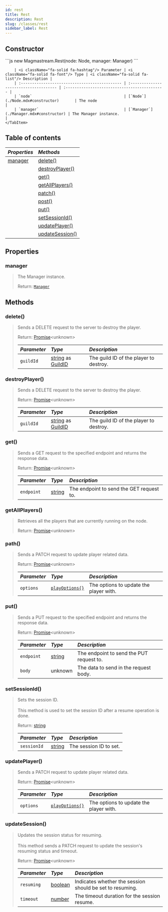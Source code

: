 ```yaml
---
id: rest
title: Rest
description: Rest
slug: /classes/rest
sidebar_label: Rest
---
```



## Constructor

<Tabs>
    <TabItem value="rest" label="Rest : options" default>
        ```js
        new Magmastream.Rest(node: Node, manager: Manager)
        ```

        | <i className="fa-solid fa-hashtag"/> Parameter | <i className="fa-solid fa-font"/> Type | <i className="fa-solid fa-list"/> Description |
        | :--------------------------------------------- | :------------------------------------- | :-------------------------------------------- |
        | `node`                                         | [`Node`](./Node.mdx#constructor)       | The node                                      |
        | `manager`                                      | [`Manager`](./Manager.mdx#constructor) | The Manager instance.                         |
    </TabItem>

</Tabs>

## Table of contents

| <i className="fa-solid fa-pen"/> Properties | <i className="fa-solid fa-boxes-stacked"/> Methods |
| :------------------------------------------ | :------------------------------------------------- |
| [manager](#manager)                         | [delete()](#delete)                                |
|                                             | [destroyPlayer()](#destroyplayer)                  |
|                                             | [get()](#get)                                      |
|                                             | [getAllPlayers()](#getallplayers)                  |
|                                             | [patch()](#path)                                   |
|                                             | [post()](#post)                                    |
|                                             | [put()](#put)                                      |
|                                             | [setSessionId()](#setsessionid)                    |
|                                             | [updatePlayer()](#updateplayer)                    |
|                                             | [updateSession()](#updatesession)                  |

## Properties

### manager

> The Manager instance.
>
> Return: [`Manager`](./Manager.mdx)

## Methods

### delete()

> Sends a DELETE request to the server to destroy the player.
>
> Return: [Promise](https://developer.mozilla.org/en-US/docs/Web/JavaScript/Reference/Global_Objects/Promise)\<unknown>
>
> | <i className="fa-solid fa-hashtag"/> Parameter | <i className="fa-solid fa-font"/> Type                                                                                                                                                 | <i className="fa-solid fa-list"/> Description |
> | :--------------------------------------------- | :------------------------------------------------------------------------------------------------------------------------------------------------------------------------------------- | :-------------------------------------------- |
> | `guildId`                                      | [string](https://developer.mozilla.org/en-US/docs/Web/JavaScript/Reference/Global_Objects/String) as [GuildID](https://discord.js.org/docs/packages/discord.js/14.17.3/Guild:Class#id) | The guild ID of the player to destroy.        |

### destroyPlayer()

> Sends a DELETE request to the server to destroy the player.
>
> Return: [Promise](https://developer.mozilla.org/en-US/docs/Web/JavaScript/Reference/Global_Objects/Promise)\<unknown>
>
> | <i className="fa-solid fa-hashtag"/> Parameter | <i className="fa-solid fa-font"/> Type                                                                                                                                                 | <i className="fa-solid fa-list"/> Description |
> | :--------------------------------------------- | :------------------------------------------------------------------------------------------------------------------------------------------------------------------------------------- | :-------------------------------------------- |
> | `guildId`                                      | [string](https://developer.mozilla.org/en-US/docs/Web/JavaScript/Reference/Global_Objects/String) as [GuildID](https://discord.js.org/docs/packages/discord.js/14.17.3/Guild:Class#id) | The guild ID of the player to destroy.        |

### get()

> Sends a GET request to the specified endpoint and returns the response data.
>
> Return: [Promise](https://developer.mozilla.org/en-US/docs/Web/JavaScript/Reference/Global_Objects/Promise)\<unknown>
>
> | <i className="fa-solid fa-hashtag"/> Parameter | <i className="fa-solid fa-font"/> Type                                                            | <i className="fa-solid fa-list"/> Description |
> | :--------------------------------------------- | :------------------------------------------------------------------------------------------------ | :-------------------------------------------- |
> | `endpoint`                                     | [string](https://developer.mozilla.org/en-US/docs/Web/JavaScript/Reference/Global_Objects/String) | The endpoint to send the GET request to.      |

### getAllPlayers()

> Retrieves all the players that are currently running on the node.
>
> Return: [Promise](https://developer.mozilla.org/en-US/docs/Web/JavaScript/Reference/Global_Objects/Promise)\<unknown>

### path()

> Sends a PATCH request to update player related data.
>
> Return: [Promise](https://developer.mozilla.org/en-US/docs/Web/JavaScript/Reference/Global_Objects/Promise)\<unknown>
>
> | <i className="fa-solid fa-hashtag"/> Parameter | <i className="fa-solid fa-font"/> Type              | <i className="fa-solid fa-list"/> Description |
> | :--------------------------------------------- | :-------------------------------------------------- | :-------------------------------------------- |
> | `options`                                      | [`playOptions{}`](../Typedefs/Rest.mdx#playoptions) | The options to update the player with.        |

### put()

> Sends a PUT request to the specified endpoint and returns the response data.
>
> Return: [Promise](https://developer.mozilla.org/en-US/docs/Web/JavaScript/Reference/Global_Objects/Promise)\<unknown>
>
> | <i className="fa-solid fa-hashtag"/> Parameter | <i className="fa-solid fa-font"/> Type                                                            | <i className="fa-solid fa-list"/> Description |
> | :--------------------------------------------- | :------------------------------------------------------------------------------------------------ | :-------------------------------------------- |
> | `endpoint`                                     | [string](https://developer.mozilla.org/en-US/docs/Web/JavaScript/Reference/Global_Objects/String) | The endpoint to send the PUT request to.      |
> | `body`                                         | unknown                                                                                           | The data to send in the request body.         |

### setSessionId()

> Sets the session ID.<br/><br/>
> This method is used to set the session ID after a resume operation is done.
>
> Return: [string](https://developer.mozilla.org/en-US/docs/Web/JavaScript/Reference/Global_Objects/String)
>
> | <i className="fa-solid fa-hashtag"/> Parameter | <i className="fa-solid fa-font"/> Type                                                            | <i className="fa-solid fa-list"/> Description |
> | :--------------------------------------------- | :------------------------------------------------------------------------------------------------ | :-------------------------------------------- |
> | `sessionId`                                    | [string](https://developer.mozilla.org/en-US/docs/Web/JavaScript/Reference/Global_Objects/String) | The session ID to set.                        |

### updatePlayer()

> Sends a PATCH request to update player related data.
>
> Return: [Promise](https://developer.mozilla.org/en-US/docs/Web/JavaScript/Reference/Global_Objects/Promise)\<unknown>
>
> | <i className="fa-solid fa-hashtag"/> Parameter | <i className="fa-solid fa-font"/> Type              | <i className="fa-solid fa-list"/> Description |
> | :--------------------------------------------- | :-------------------------------------------------- | :-------------------------------------------- |
> | `options`                                      | [`playOptions{}`](../Typedefs/Rest.mdx#playoptions) | The options to update the player with.        |

### updateSession()

> Updates the session status for resuming.<br/><br/>
> This method sends a PATCH request to update the session's resuming status and timeout.
>
> Return: [Promise](https://developer.mozilla.org/en-US/docs/Web/JavaScript/Reference/Global_Objects/Promise)\<unknown>
>
> | <i className="fa-solid fa-hashtag"/> Parameter | <i className="fa-solid fa-font"/> Type                                                              | <i className="fa-solid fa-list"/> Description            |
> | :--------------------------------------------- | :-------------------------------------------------------------------------------------------------- | :------------------------------------------------------- |
> | `resuming`                                     | [boolean](https://developer.mozilla.org/en-US/docs/Web/JavaScript/Reference/Global_Objects/Boolean) | Indicates whether the session should be set to resuming. |
> | `timeout`                                      | [number](https://developer.mozilla.org/en-US/docs/Web/JavaScript/Reference/Global_Objects/Number)   | The timeout duration for the session resume.             |
